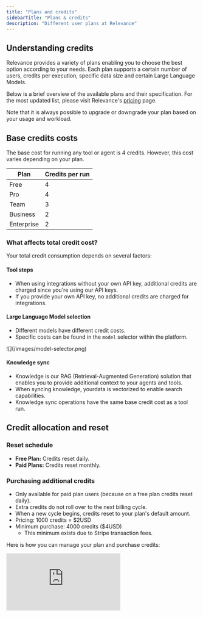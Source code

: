 ```yaml
---
title: "Plans and credits"
sidebarTitle: "Plans & credits"
description: "Different user plans at Relevance"
---
```


## Understanding credits

Relevance provides a variety of plans enabling you to choose the best option according to your needs.
Each plan supports a certain number of users, credits per execution, specific data size and certain Large Language Models.

Below is a brief overview of the available plans and their specification.
For the most updated list, please visit Relevance's [pricing](https://relevanceai.com/pricing) page.

Note that it is always possible to upgrade or downgrade your plan based on your usage and workload.

## Base credits costs

The base cost for running any tool or agent is 4 credits. However, this cost varies depending on your plan.

| Plan       | Credits per run |
| ---------- | --------------- |
| Free       | 4               |
| Pro        | 4               |
| Team       | 3               |
| Business   | 2               |
| Enterprise | 2               |

### What affects total credit cost?

Your total credit consumption depends on several factors:

#### Tool steps

- When using integrations without your own API key, additional credits are charged since you're using our API keys.
- If you provide your own API key, no additional credits are charged for integrations.

#### Large Language Model selection

- Different models have different credit costs.
- Specific costs can be found in the `model` selector within the platform.

<Frame>
  ![](/images/model-selector.png)
</Frame>

#### Knowledge sync

- Knowledge is our RAG (Retrieval-Augmented Generation) solution that enables you to provide additional context to your agents and tools.
- When syncing knowledge, yourdata is vectorized to enable search capabilities.
- Knowledge sync operations have the same base credit cost as a tool run.

## Credit allocation and reset

### Reset schedule

- **Free Plan:** Credits reset daily.
- **Paid Plans:** Credits reset monthly.

### Purchasing additional credits

- Only available for paid plan users (because on a free plan credits reset daily).
- Extra credits do not roll over to the next billing cycle.
- When a new cycle begins, credits reset to your plan's default amount.
- Pricing: 1000 credits = \$2USD
- Minimum purchase: 4000 credits (\$4USD)
  - This minimum exists due to Stripe transaction fees.

Here is how you can manage your plan and purchase credits:

<div style={{ width:"100%",position:"relative",paddingTop:"56.25%" }}>
<iframe src="https://relevanceai.wistia.com/embed/medias/d8hkniv8nv" frameBorder="0" title="Create an agent from scratch on Relevance AI" allow="clipboard-write" webkitallowfullscreen="true" mozallowfullscreen="true" allowfullscreen style={{ position:"absolute",top:0,left:0,width:"100%",height:"100%",border:"3px solid #5E43CE",borderRadius:"10px" }} />

</div>

### Monitoring credit usage

To check your credit consumption:

1. Click "Manage organization" in the settings menu.
2. Navigate to Plan & Billing.

## Paying for plans

At this time, we only offer the ability to pay for subscriptions using a credit card. We do not support debit cards at this time. 